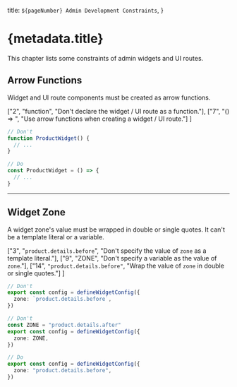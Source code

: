   title: `${pageNumber} Admin Development Constraints`,
}

# {metadata.title}

This chapter lists some constraints of admin widgets and UI routes.

## Arrow Functions

Widget and UI route components must be created as arrow functions.

  ["2", "function", "Don't declare the widget / UI route as a function."],
  ["7", "() => ", "Use arrow functions when creating a widget / UI route."]
]

```ts highlights={arrowHighlights}
// Don't
function ProductWidget() {
  // ...
}

// Do
const ProductWidget = () => {
  // ...
}
```

---

## Widget Zone

A widget zone's value must be wrapped in double or single quotes. It can't be a template literal or a variable.

  ["3", "`product.details.before`", "Don't specify the value of `zone` as a template literal."],
  ["9", "ZONE", "Don't specify a variable as the value of `zone`."],
  ["14", `"product.details.before"`, "Wrap the value of `zone` in double or single quotes."]
]

```ts highlights={zoneHighlights}
// Don't
export const config = defineWidgetConfig({
  zone: `product.details.before`,
})

// Don't
const ZONE = "product.details.after"
export const config = defineWidgetConfig({
  zone: ZONE,
})

// Do
export const config = defineWidgetConfig({
  zone: "product.details.before",
})
```
